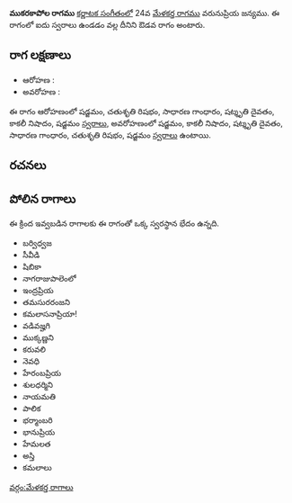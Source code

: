 {{Infobox ragam
	| name          	= ముకరకాపోల
	| synonym	    	= 
	| mela          	= 
	| chakra        	= 
	| janaka        	= 
	| type          	= ఔడవ
	| arohanam      	= {{svaraC|S|R2|G2|D3|N3|S'}} 
	| avarohanam    	= {{svaraC|S'|N3|D3|G2|R2|S}}
	| jeeva         	=
	| chhaya        	=
	| nyasa         	=
	| vishesha      	= 
	| equivalent  		= 
}}
{{కర్ణాటక సంగీత రాగాలు}}
'''ముకరకాపోల రాగము''' [[కర్ణాటక సంగీతం]]లో 24వ [[మేళకర్త రాగము]] వరునుప్రియ జన్యము.  ఈ రాగంలో ఐదు స్వరాలు ఉండడం వల్ల దీనిని ఔడవ రాగం అంటారు.


==రాగ లక్షణాలు==


* ఆరోహణ : {{svaraC|S|R2|G2|D3|N3|S'}} 
* అవరోహణ : {{svaraC|S'|N3|D3|G2|R2|S}}

ఈ రాగం ఆరోహణంలో షడ్జమం, చతుశృతి రిషభం, సాధారణ గాంధారం, షట్శృతి దైవతం, కాకలీ నిషాదం, షడ్జమం [[స్వరాలు]], అవరోహణంలో షడ్జమం, కాకలీ నిషాదం, షట్శృతి దైవతం, సాధారణ గాంధారం, చతుశృతి రిషభం, షడ్జమం [[స్వరాలు]] ఉంటాయి.

==రచనలు==



==పోలిన రాగాలు==
ఈ క్రింద ఇవ్వబడిన రాగాలకు ఈ రాగంతో ఒక్క స్వరస్థాన భేదం ఉన్నది.
* బర్విధ్వజ
* సీవీడి
* షిబికా
* నాగరాజుపాలెంలో
* ఇంద్రప్రియ
* తమసురరంజని
* కమలాసనాప్రియా!
* వడివజ్హగి
* ముక్కణ్ణని
* కరువలి
* నెవధి
* హేరంబప్రియ
* శులధర్మిని
* నాయమతి
* పాలిక
* భర్మాంబరి
* భానుప్రియ
* హేమలత
* అస్తి
* కమలాలు



[[వర్గం:మేళకర్త రాగాలు]]